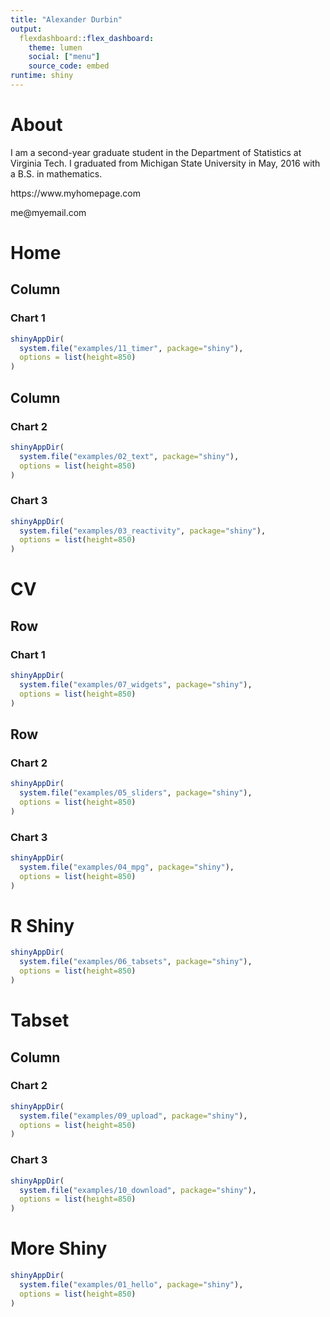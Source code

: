 ```yaml
---
title: "Alexander Durbin"
output: 
  flexdashboard::flex_dashboard:
    theme: lumen
    social: ["menu"]
    source_code: embed
runtime: shiny
---
```


About {.sidebar}
=====================================  

I am a second-year graduate student in the Department of Statistics at Virginia Tech. I graduated from Michigan State University in May, 2016 with a B.S. in mathematics. 

<i class="fa fa-external-link"></i> https://www.myhomepage.com

<i class="fa fa-envelope"></i> me@myemail.com

Home {data-icon="fa-home"}
=====================================  
    
Column {data-width=600}
-------------------------------------
    
### Chart 1
    
```r
shinyAppDir(
  system.file("examples/11_timer", package="shiny"),
  options = list(height=850)
)
```

Column {data-width=400}
-------------------------------------
   
### Chart 2

```r
shinyAppDir(
  system.file("examples/02_text", package="shiny"),
  options = list(height=850)
)
```   
 
### Chart 3
    
```r
shinyAppDir(
  system.file("examples/03_reactivity", package="shiny"),
  options = list(height=850)
)
```

CV {data-orientation=rows, data-icon="fa-file"}
=====================================     
   
Row {data-height=600}
-------------------------------------

### Chart 1

```r
shinyAppDir(
  system.file("examples/07_widgets", package="shiny"),
  options = list(height=850)
)
```

Row {data-height=400}
-------------------------------------
   
### Chart 2

```r
shinyAppDir(
  system.file("examples/05_sliders", package="shiny"),
  options = list(height=850)
)
```   


### Chart 3

```r
shinyAppDir(
  system.file("examples/04_mpg", package="shiny"),
  options = list(height=850)
)
```
    

R Shiny {data-icon="fa-code"}
=====================================

```r
shinyAppDir(
  system.file("examples/06_tabsets", package="shiny"),
  options = list(height=850)
)
```

Tabset
=====================================   

Column {.tabset}
-------------------------------------
   
### Chart 2

```r
shinyAppDir(
  system.file("examples/09_upload", package="shiny"),
  options = list(height=850)
)
```   
 
### Chart 3
    
```r
shinyAppDir(
  system.file("examples/10_download", package="shiny"),
  options = list(height=850)
)
```


More Shiny
===================================== 
```r
shinyAppDir(
  system.file("examples/01_hello", package="shiny"),
  options = list(height=850)
)
```
